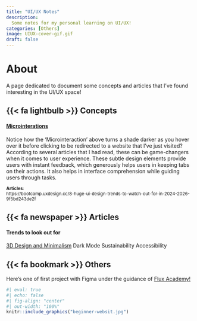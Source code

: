 ```yaml
---
title: "UI/UX Notes"
description: 
  Some notes for my personal learning on UI/UX!
categories: [Others]
image: UIUX-cover-gif.gif
draft: false
---
```


# About

A page dedicated to document some concepts and articles that I've found interesting in the UI/UX space!

## {{< fa lightbulb >}} Concepts

#### [Microinterations](https://bootcamp.uxdesign.cc/8-huge-ui-design-trends-to-watch-out-for-in-2024-2026-9f5bd243de2f)

Notice how the 'Microinteraction' above turns a shade darker as you hover over it before clicking to be redirected to a website that I've just visited? According to several articles that I had read, these can be game-changers when it comes to user experience. These subtle design elements provide users with instant feedback, which generously helps users in keeping tabs on their actions. It also helps in interface comprehension while guiding users through tasks.

<sub> **Articles**:\
https://bootcamp.uxdesign.cc/8-huge-ui-design-trends-to-watch-out-for-in-2024-2026-9f5bd243de2f </sub>

## {{< fa newspaper >}} Articles

#### Trends to look out for

[3D Design and Minimalism](https://bootcamp.uxdesign.cc/8-huge-ui-design-trends-to-watch-out-for-in-2024-2026-9f5bd243de2f) Dark Mode Sustainability Accessibility

## {{< fa bookmark >}} Others
Here's one of first project with Figma under the guidance of [Flux Academy!](https://www.figma.com/@fluxacademy)

```r
#| eval: true 
#| echo: false
#| fig-align: "center"
#| out-width: "100%" 
knitr::include_graphics("beginner-websit.jpg")
```


